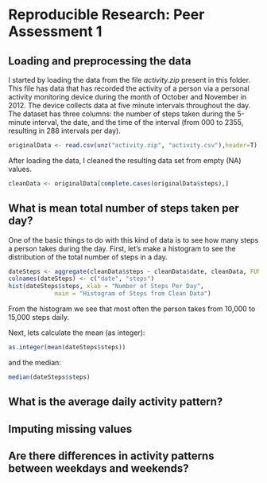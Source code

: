 # Reproducible Research: Peer Assessment 1


## Loading and preprocessing the data

I started by loading the data from the file _activity.zip_ present in this folder.
This file has data that has recorded the activity of a person via a personal activity 
monitoring device during the month of October and November in 2012. The device collects data at five minute intervals throughout the day. The dataset has three columns: the number of steps taken during the 5-minute interval, the date, and the time of the interval (from 000 to 2355, resulting in 288 intervals per day).

```r
originalData <- read.csv(unz("activity.zip", "activity.csv"),header=T)
```

After loading the data, I cleaned the resulting data set from empty (NA) values.

```r
cleanData <- originalData[complete.cases(originalData$steps),]
```

## What is mean total number of steps taken per day?

One of the basic things to do with this kind of data is to see how many steps a
person takes during the day. First, let's make a histogram to see the distribution 
of the total number of steps in a day.

```r
dateSteps <- aggregate(cleanData$steps ~ cleanData$date, cleanData, FUN = sum)
colnames(dateSteps) <- c("date", "steps")
hist(dateSteps$steps, xlab = "Number of Steps Per Day", 
             main = "Histogram of Steps from Clean Data")
```

From the histogram we see that most often the person takes from 10,000 to 15,000 steps daily.

Next, lets calculate the mean (as integer):

```r
as.integer(mean(dateSteps$steps))
```

and the median:

```r
median(dateSteps$steps)
```


## What is the average daily activity pattern?



## Imputing missing values



## Are there differences in activity patterns between weekdays and weekends?
